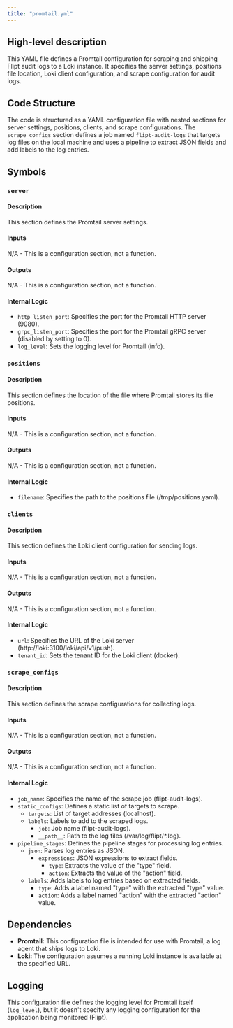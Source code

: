 ```yaml
---
title: "promtail.yml"
---
```


## High-level description
This YAML file defines a Promtail configuration for scraping and shipping Flipt audit logs to a Loki instance. It specifies the server settings, positions file location, Loki client configuration, and scrape configuration for audit logs.

## Code Structure
The code is structured as a YAML configuration file with nested sections for server settings, positions, clients, and scrape configurations. The `scrape_configs` section defines a job named `flipt-audit-logs` that targets log files on the local machine and uses a pipeline to extract JSON fields and add labels to the log entries.

## Symbols
### `server`
#### Description
This section defines the Promtail server settings.

#### Inputs
N/A - This is a configuration section, not a function.

#### Outputs
N/A - This is a configuration section, not a function.

#### Internal Logic
- `http_listen_port`: Specifies the port for the Promtail HTTP server (9080).
- `grpc_listen_port`: Specifies the port for the Promtail gRPC server (disabled by setting to 0).
- `log_level`: Sets the logging level for Promtail (info).

### `positions`
#### Description
This section defines the location of the file where Promtail stores its file positions.

#### Inputs
N/A - This is a configuration section, not a function.

#### Outputs
N/A - This is a configuration section, not a function.

#### Internal Logic
- `filename`: Specifies the path to the positions file (/tmp/positions.yaml).

### `clients`
#### Description
This section defines the Loki client configuration for sending logs.

#### Inputs
N/A - This is a configuration section, not a function.

#### Outputs
N/A - This is a configuration section, not a function.

#### Internal Logic
- `url`: Specifies the URL of the Loki server (http://loki:3100/loki/api/v1/push).
- `tenant_id`: Sets the tenant ID for the Loki client (docker).

### `scrape_configs`
#### Description
This section defines the scrape configurations for collecting logs.

#### Inputs
N/A - This is a configuration section, not a function.

#### Outputs
N/A - This is a configuration section, not a function.

#### Internal Logic
- `job_name`: Specifies the name of the scrape job (flipt-audit-logs).
- `static_configs`: Defines a static list of targets to scrape.
    - `targets`: List of target addresses (localhost).
    - `labels`: Labels to add to the scraped logs.
        - `job`: Job name (flipt-audit-logs).
        - `__path__`: Path to the log files (/var/log/flipt/*.log).
- `pipeline_stages`: Defines the pipeline stages for processing log entries.
    - `json`: Parses log entries as JSON.
        - `expressions`: JSON expressions to extract fields.
            - `type`: Extracts the value of the "type" field.
            - `action`: Extracts the value of the "action" field.
    - `labels`: Adds labels to log entries based on extracted fields.
        - `type`: Adds a label named "type" with the extracted "type" value.
        - `action`: Adds a label named "action" with the extracted "action" value.

## Dependencies
- **Promtail:** This configuration file is intended for use with Promtail, a log agent that ships logs to Loki.
- **Loki:** The configuration assumes a running Loki instance is available at the specified URL.

## Logging
This configuration file defines the logging level for Promtail itself (`log_level`), but it doesn't specify any logging configuration for the application being monitored (Flipt).

